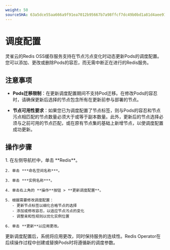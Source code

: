 ```yaml
---
weight: 50
sourceSHA: 63a5dce55aa666a9f91ea7012b95667b7a98ffcf7dc49b0bd1a81d4aee91868f
---
```


# 调度配置

灵雀云的Redis OSS缓存服务支持在节点污点变化时动态更新Pods的调度配置。您可以添加、更改或删除Pods的容忍，而无需中断正在进行的Redis服务。

## 注意事项

- **Pods迁移限制**：在更新调度配置期间不支持Pod迁移。在修改Pods的容忍时，请确保更新后选择的节点包含所有在更新前参与部署的节点。

- **节点可用性要求**：如果您已为调度配置了节点标签，则与Pods的容忍和节点污点相匹配的节点数量必须大于或等于副本数量。此外，更新后的节点选择必须与之前可用的节点匹配，或在原有节点集的基础上新增节点，以使调度配置成功更新。

## 操作步骤

<Tabs>
  <Tab label="Web 控制台">
    1. 在左侧导航栏中，单击 **Redis**。

    2. 单击 ***命名空间名称***。

    3. 单击 ***实例名称***。

    4. 单击右上角的 **操作**按钮 > **更新调度配置**。

    5. 根据需要修改调度配置：
       - 更新节点标签以细化合格节点的选择
       - 添加或修改容忍，以适应节点污点的变化
       - 调整亲和性规则以优化实例位置

    6. 单击 **更新**以应用更改。
  </Tab>
</Tabs>

更新调度配置后，系统将应用更改，同时保持服务的连续性。Redis Operator在后续操作过程中创建或替换Pods时将遵循新的调度参数。
